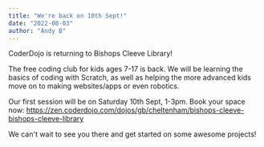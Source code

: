 ```yaml
---
title: "We're back on 10th Sept!"
date: "2022-08-03"
author: "Andy B"
---
```


CoderDojo is returning to Bishops Cleeve Library!

The free coding club for kids ages 7-17 is back.  We will be learning the basics of coding with Scratch, as well as helping the more advanced kids move on to making websites/apps or even robotics.

Our first session will be on Saturday 10th Sept, 1-3pm.  Book your space now:
https://zen.coderdojo.com/dojos/gb/cheltenham/bishops-cleeve-bishops-cleeve-library

We can't wait to see you there and get started on some awesome projects!